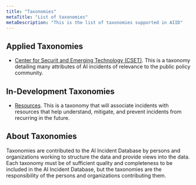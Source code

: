 ```yaml
---
title: "Taxonomies"
metaTitle: "List of taxonomies"
metaDescription: "This is the list of taxonomies supported in AIID"
---
```



## Applied Taxonomies ##

* [Center for Securit and Emerging Technology (CSET)](/taxonomy/cset). This is a taxonomy detailing many attributes of AI incidents of relevance to the public policy community.

## In-Development Taxonomies ##

* [Resources](/taxonomy/resources). This is a taxonomy that will associate incidents with resources that help understand, mitigate, and prevent incidents from recurring in the future.

<!-- <TaxonomiesList /> -->

## About Taxonomies ##

Taxonomies are contributed to the AI Incident Database by persons and organizations working to structure the data and provide views into the data. Each taxonomy must be of sufficient quality and completeness to be included in the AI Incident Database, but the taxonomies are the responsibility of the persons and organizations contributing them.
